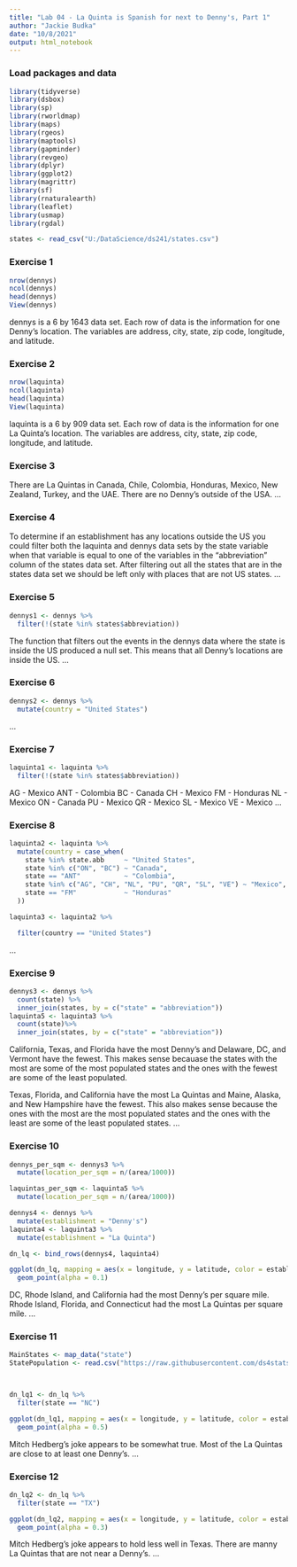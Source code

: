```yaml
---
title: "Lab 04 - La Quinta is Spanish for next to Denny's, Part 1"
author: "Jackie Budka"
date: "10/8/2021"
output: html_notebook
---
```


### Load packages and data

```r
library(tidyverse) 
library(dsbox) 
library(sp)
library(rworldmap)
library(maps)
library(rgeos)
library(maptools)
library(gapminder)
library(revgeo)
library(dplyr)
library(ggplot2)
library(magrittr)
library(sf)
library(rnaturalearth)
library(leaflet)
library(usmap)
library(rgdal)
```

```r
states <- read_csv("U:/DataScience/ds241/states.csv")
```

### Exercise 1
```r
nrow(dennys)
ncol(dennys)
head(dennys)
View(dennys)
```
dennys is a 6 by 1643 data set. Each row of data is the information for one Denny's location. The variables are address, city, state, zip code, longitude, and latitude.


### Exercise 2

```r
nrow(laquinta)
ncol(laquinta)
head(laquinta)
View(laquinta)
```
laquinta is a 6 by 909 data set. Each row of data is the information for one La Quinta's location. The variables are address, city, state, zip code, longitude, and latitude.

### Exercise 3
There are La Quintas in Canada, Chile, Colombia, Honduras, Mexico, New Zealand, Turkey, and the UAE. There are no Denny's outside of the USA.
...

### Exercise 4
To determine if an establishment has any locations outside the US you could filter both the laquinta and dennys data sets by the state variable when that variable is equal to one of the variables in the "abbreviation" column of the states data set. After filtering out all the states that are in the states data set we should be left only with places that are not US states. 
...

### Exercise 5
```r
dennys1 <- dennys %>%
  filter(!(state %in% states$abbreviation))
```
The function that filters out the events in the dennys data where the state is inside the US produced a null set. This means that all Denny's locations are inside the US. 
...

### Exercise 6
```r
dennys2 <- dennys %>%
  mutate(country = "United States")
```

...

### Exercise 7
```r
laquinta1 <- laquinta %>%
  filter(!(state %in% states$abbreviation)) 
```
AG - Mexico
ANT - Colombia
BC - Canada
CH - Mexico
FM - Honduras
NL - Mexico
ON - Canada
PU - Mexico
QR - Mexico
SL - Mexico
VE - Mexico
...

### Exercise 8
```r

laquinta2 <- laquinta %>%
  mutate(country = case_when(
    state %in% state.abb     ~ "United States",
    state %in% c("ON", "BC") ~ "Canada",
    state == "ANT"           ~ "Colombia",
    state %in% c("AG", "CH", "NL", "PU", "QR", "SL", "VE") ~ "Mexico",
    state == "FM"            ~ "Honduras"
  ))

laquinta3 <- laquinta2 %>%

  filter(country == "United States")
```

...

### Exercise 9
```r
dennys3 <- dennys %>%
  count(state) %>%
  inner_join(states, by = c("state" = "abbreviation")) 
laquinta5 <- laquinta3 %>%
  count(state)%>%
  inner_join(states, by = c("state" = "abbreviation"))
```
California, Texas, and Florida have the most Denny's and Delaware, DC, and Vermont have the fewest. This makes sense becauase the states with the most are some of the most populated states and the ones with the fewest are some of the least populated.

Texas, Florida, and California have the most La Quintas and Maine, Alaska, and New Hampshire have the fewest. This also makes sense because the ones with the most are the most populated states and the ones with the least are some of the least populated states.
...

### Exercise 10
```r
dennys_per_sqm <- dennys3 %>%
  mutate(location_per_sqm = n/(area/1000))

laquintas_per_sqm <- laquinta5 %>%
  mutate(location_per_sqm = n/(area/1000))

dennys4 <- dennys %>%
  mutate(establishment = "Denny's")
laquinta4 <- laquinta3 %>%
  mutate(establishment = "La Quinta") 

dn_lq <- bind_rows(dennys4, laquinta4)

ggplot(dn_lq, mapping = aes(x = longitude, y = latitude, color = establishment)) +
  geom_point(alpha = 0.1) 


```
DC, Rhode Island, and California had the most Denny's per square mile. Rhode Island, Florida, and Connecticut had the most La Quintas per square mile. 
...


### Exercise 11
```r
MainStates <- map_data("state")
StatePopulation <- read.csv("https://raw.githubusercontent.com/ds4stats/r-tutorials/master/intro-maps/data/StatePopulation.csv", as.is = TRUE)



dn_lq1 <- dn_lq %>%
  filter(state == "NC")

ggplot(dn_lq1, mapping = aes(x = longitude, y = latitude, color = establishment), crs = 4269) +
  geom_point(alpha = 0.5) 


```
Mitch Hedberg's joke appears to be somewhat true. Most of the La Quintas are close to at least one Denny's.
...

### Exercise 12
```r
dn_lq2 <- dn_lq %>%
  filter(state == "TX")

ggplot(dn_lq2, mapping = aes(x = longitude, y = latitude, color = establishment)) +
  geom_point(alpha = 0.3)

```
Mitch Hedberg's joke appears to hold less well in Texas. There are manny La Quintas that are not near a Denny's.
...